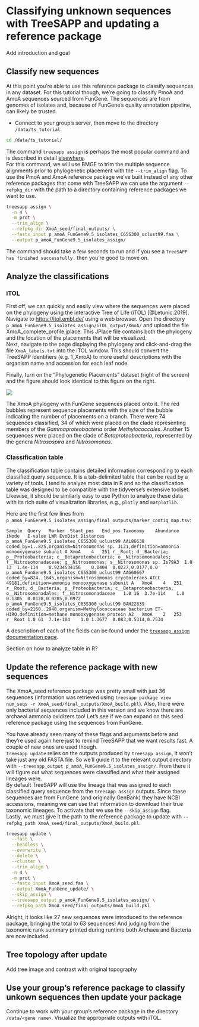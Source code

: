 # Classifying unknown sequences with TreeSAPP and updating a reference package

Add introduction and goal

## Classify new sequences

At this point you're able to use this reference package to classify sequences in any dataset. For this tutorial though, we're going to classify PmoA and AmoA sequences sourced from FunGene. The sequences are from genomes of isolates and, because of FunGene's quality annotation pipeline, can likely be trusted.

-   Connect to your group's server, then move to the directory `/data/ts_tutorial`.

```bash
cd /data/ts_tutorial/
```

The command `treesapp assign` is perhaps the most popular command and is described in detail [elsewhere](https://github.com/hallamlab/TreeSAPP/wiki/Classifying-sequences-with-treesapp-assign).\
For this command, we will use BMGE to trim the multiple sequence alignments prior to phylogenetic placement with the `--trim_align` flag. To use the PmoA and AmoA reference package we've built instead of any other reference packages that come with TreeSAPP we can use the argument `--refpkg_dir` with the path to a directory containing reference packages we want to use.

```bash
treesapp assign \
  -n 4 \
  -m prot \
  --trim_align \
  --refpkg_dir XmoA_seed/final_outputs/ \
  --fastx_input p_amoA_FunGene9.5_isolates_C65S300_uclust99.faa \
  --output p_amoA_FunGene9.5_isolates_assign/
```

The command should take a few seconds to run and if you see a `TreeSAPP has finished successfully.` then you're good to move on.

## Analyze the classifications

### iTOL

First off, we can quickly and easily view where the sequences were placed on the phylogeny using the interactive Tree of Life (iTOL) [@Letunic.2019]. Navigate to <https://itol.embl.de/> using a web browser. Open the directory `p_amoA_FunGene9.5_isolates_assign/iTOL_output/XmoA/` and upload the file XmoA_complete_profile.jplace. This JPlace file contains both the phylogeny and the location of the placements that will be visualized.\
Next, navigate to the page displaying the phylogeny and click-and-drag the file `XmoA_labels.txt` into the iTOL window. This should convert the TreeSAPP identifiers (e.g. 1_XmoA) to more useful descriptions with the organism name and accession for each leaf node.

Finally, turn on the "Phylogenetic Placements" dataset (right of the screen) and the figure should look identical to this figure on the right.

![](images/P_AmoA_tutorial_iTOL.png)

The XmoA phylogeny with FunGene sequences placed onto it. The red bubbles represent sequence placements with the size of the bubble indicating the number of placements on a branch. There were 74 sequences classified, 34 of which were placed on the clade representing members of the *Gammaproteobacteria* order *Methylococcales*. Another 15 sequences were placed on the clade of *Betaproteobacteria*, represented by the genera *Nitrosospira* and *Nitrosomonas*.

### Classification table

The classification table contains detailed information corresponding to each classified query sequence. It is a tab-delimited table that can be read by a variety of tools. I tend to analyze most data in R and so the classification table was designed to be compatible with the tidyverse's extensive toolset. Likewise, it should be similarly easy to use Python to analyze these data with its rich suite of visualization libraries, e.g., `plotly` and `matplotlib`.

Here are the first few lines from `p_amoA_FunGene9.5_isolates_assign/final_outputs/marker_contig_map.tsv`:

```
Sample	Query	Marker	Start_pos	End_pos	Taxonomy	Abundance	iNode	E-value	LWR	EvoDist	Distances
p_amoA_FunGene9.5_isolates_C65S300_uclust99	AAL86638  coded_by=1..825,organism=Nitrosomonas sp. JL21,definition=ammonia monooxygenase subunit A	XmoA	4	251	r__Root; d__Bacteria; p__Proteobacteria; c__Betaproteobacteria; o__Nitrosomonadales; f__Nitrosomonadaceae; g__Nitrosomonas; s__Nitrosomonas sp. Is79A3	1.0	13	1.4e-114	0.9234534156	0.0404	0.0227,0.0177,0.0
p_amoA_FunGene9.5_isolates_C65S300_uclust99	AAG60667  coded_by=824..1645,organism=Nitrosomonas cryotolerans ATCC 49181,definition=ammonia monooxygenase subunit A	XmoA	4	251	r__Root; d__Bacteria; p__Proteobacteria; c__Betaproteobacteria; o__Nitrosomonadales; f__Nitrosomonadaceae	1.0	16	3.7e-114	1.0	0.1305	0.0128,0.0205,0.0972
p_amoA_FunGene9.5_isolates_C65S300_uclust99	BAH22839  coded_by=2160..2948,organism=Methylococcaceae bacterium ET-HIRO,definition=methane monooxygenase protein A2	XmoA	2	253	r__Root	1.0	61	7.1e-104	1.0	1.3677	0.083,0.5314,0.7534
```

A description of each of the fields can be found under the [`treesapp assign` documentation page](https://github.com/hallamlab/TreeSAPP/wiki/Classifying-sequences-with-treesapp-assign#classification-table).

Section on how to analyze table in R?

## Update the reference package with new sequences

The XmoA_seed reference package was pretty small with just 36 sequences (information was retrieved using `treesapp package view num_seqs -r XmoA_seed/final_outputs/XmoA_build.pkl`). Also, there were only bacterial sequences included in this version and we know there are archaeal ammonia oxidizers too! Let's see if we can expand on this seed reference package using the sequences from FunGene.

You have already seen many of these flags and arguments before and they're used again here just to remind TreeSAPP that we want results fast. A couple of new ones are used though.\
`treesapp update` relies on the outputs produced by `treesapp assign`, it won't take just any old FASTA file. So we'll guide it to the relevant output directory with `--treesapp_output p_amoA_FunGene9.5_isolates_assign/`. From there it will figure out what sequences were classified and what their assigned lineages were.\
By default TreeSAPP will use the lineage that was assigned to each classified query sequence from the `treesapp assign` outputs. Since these sequences are from FunGene (and originally GenBank) they have NCBI accessions, meaning we can use that information to download their true taxonomic lineages. To activate that we use the `--skip_assign` flag.\
Lastly, we must give it the path to the reference package to update with `--refpkg_path XmoA_seed/final_outputs/XmoA_build.pkl`.

```bash
treesapp update \
  --fast \
  --headless \
  --overwrite \
  --delete \
  --cluster \
  --trim_align \
  -n 4 \
  -m prot \
  --fastx_input XmoA_seed.faa \
  --output XmoA_FunGene_update/ \
  --skip_assign \
  --treesapp_output p_amoA_FunGene9.5_isolates_assign/ \
  --refpkg_path XmoA_seed/final_outputs/XmoA_build.pkl
```

Alright, it looks like 27 new sequences were introduced to the reference package, bringing the total to 63 sequences! And judging from the taxonomic rank summary printed during runtime both Archaea and Bacteria are now included.

## Tree topology after update

Add tree image and contrast with original topography

## Use your group's reference package to classify unkown sequences then update your package

Continue to work with your group's reference package in the directory `/data/<gene name>`. Visualize the appropriate outputs with iTOL.